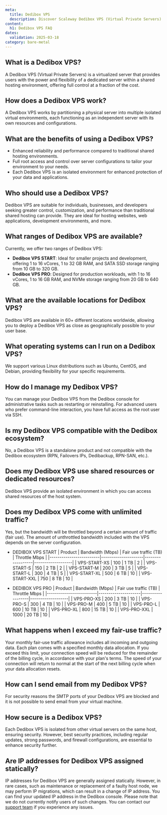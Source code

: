 ```yaml
---
meta:
  title: Dedibox VPS 
  description: Discover Scaleway Dedibox VPS (Virtual Private Servers).
content:
  h1: Dedibox VPS FAQ
dates:
  validation: 2025-03-18
category: bare-metal
---
```


## What is a Dedibox VPS?
A Dedibox VPS (Virtual Private Servers) is a virtualized server that provides users with the power and flexibility of a dedicated server within a shared hosting environment, offering full control at a fraction of the cost.

## How does a Dedibox VPS work?
A Dedibox VPS works by partitioning a physical server into multiple isolated virtual environments, each functioning as an independent server with its own resources and configurations.

## What are the benefits of using a Dedibox VPS?
* Enhanced reliability and performance compared to traditional shared hosting environments.
* Full root access and control over server configurations to tailor your environment to your needs.
* Each Dedibox VPS is an isolated environment for enhanced protection of your data and applications.

## Who should use a Dedibox VPS?
Dedibox VPS are suitable for individuals, businesses, and developers seeking greater control, customization, and performance than traditional shared hosting can provide.
They are ideal for hosting websites, web applications, development environments, and more.

## What ranges of Dedibox VPS are available?
Currently, we offer two ranges of Dedibox VPS:
 * **Dedibox VPS START**: Ideal for smaller projects and development, offering 1 to 16 vCores, 1 to 32 GB RAM, and SATA SSD storage ranging from 10 GB to 320 GB.
 * **Dedibox VPS PRO**: Designed for production workloads, with 1 to 16 vCores, 1 to 16 GB RAM, and NVMe storage ranging from 20 GB to 640 GB.

## What are the available locations for Dedibox VPS?
Dedibox VPS are available in 60+ different locations worldwide, allowing you to deploy a Dedibox VPS as close as geographically possible to your user base.

## What operating systems can I run on a Dedibox VPS?
We support various Linux distributions such as Ubuntu, CentOS, and Debian, providing flexibility for your specific requirements.

## How do I manage my Dedibox VPS?
You can manage your Dedibox VPS from the Dedibox console for administrative tasks such as restarting or reinstalling. For advanced users who prefer command-line interaction, you have full access as the root user via SSH.

## Is my Dedibox VPS compatible with the Dedibox ecosystem?
No, a Dedibox VPS is a standalone product and not compatible with the Dedibox ecosystem (RPN, Failovers IPs, Dedibackup, RPN-SAN, etc.).

## Does my Dedibox VPS use shared resources or dedicated resources?
Dedibox VPS provide an isolated environment in which you can access shared resources of the host system.

## Does my Dedibox VPS come with unlimited traffic?
Yes, but the bandwidth will be throttled beyond a certain amount of traffic (fair use).
The amount of unthrottled bandwidth included with the VPS depends on the server configuration.

* DEDIBOX VPS START
|   Product               |   Bandwidth (Mbps)  |   Fair use traffic (TB)   |   Throttle Mbps   |
|-------------------------|---------------------|------------------|-------------------|
|   VPS-START-XS          |   100               |   1 TB           |   2               |
|   VPS-START-S           |   150               |   2 TB           |   2               |
|   VPS-START-M           |   200               |   3 TB           |   5               |
|   VPS-START-L           |   300               |   4 TB           |   5               |
|   VPS-START-XL          |   500               |   6 TB           |   10              |
|   VPS-START-XXL         |   750               |   8 TB           |   10              |

* DEDIBOX VPS PRO
|   Product               |   Bandwidth (Mbps)  |   Fair use traffic (TB)   |   Throttle Mbps   |
|-------------------------|---------------------|------------------|-------------------|
|   VPS-PRO-XS            |   200               |   3 TB           |   10              |
|   VPS-PRO-S             |   300               |   4 TB           |   10              |
|   VPS-PRO-M             |   400               |   5 TB           |   10              |
|   VPS-PRO-L             |   600               |   10 TB          |   10              |
|   VPS-PRO-XL            |   800               |   15 TB          |   10              |
|   VPS-PRO-XXL           |   1000              |   20 TB          |   10              |


## What happens when I exceed my fair-use traffic?
Your monthly fair-use traffic allowance includes all incoming and outgoing data. Each plan comes with a specified monthly data allocation.
If you exceed this limit, your connection speed will be reduced for the remainder of the billing cycle, in accordance with your plan's terms.
The speed of your connection will return to normal at the start of the next billing cycle when your data allocation resets.

## How can I send email from my Dedibox VPS?
For security reasons the SMTP ports of your Dedibox VPS are blocked and it is not possible to send email from your virtual machine.

## How secure is a Dedibox VPS?
Each Dedibox VPS is isolated from other virtual servers on the same host, ensuring security. However, best security practices, including regular updates, strong passwords, and firewall configurations, are essential to enhance security further.

## Are IP addresses for Dedibox VPS assigned statically?
IP addresses for Dedibox VPS are generally assigned statically. However, in rare cases, such as maintenance or replacement of a faulty host node, we may perform IP migrations, which can result in a change of IP address.
You can find your updated IP address in the Dedibox console. Please note that we do not currently notify users of such changes. You can contact our [support team](https://console.online.net/en/assistance/ticket) if you experience any issues.